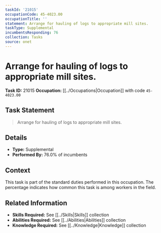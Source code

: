 ```yaml
---
taskId: '21015'
occupationCode: 45-4023.00
occupationTitle: ''
statement: Arrange for hauling of logs to appropriate mill sites.
taskType: Supplemental
incumbentsResponding: 76
collection: Tasks
source: onet
---
```

# Arrange for hauling of logs to appropriate mill sites.

**Task ID:** 21015
**Occupation:** [[../Occupations|Occupation]] with code `45-4023.00`

## Task Statement

> Arrange for hauling of logs to appropriate mill sites.

## Details

- **Type:** Supplemental
- **Performed By:** 76.0% of incumbents

## Context

This task is part of the standard duties performed in this occupation. The percentage indicates how common this task is among workers in the field.

## Related Information

- **Skills Required:** See [[../Skills|Skills]] collection
- **Abilities Required:** See [[../Abilities|Abilities]] collection
- **Knowledge Required:** See [[../Knowledge|Knowledge]] collection
